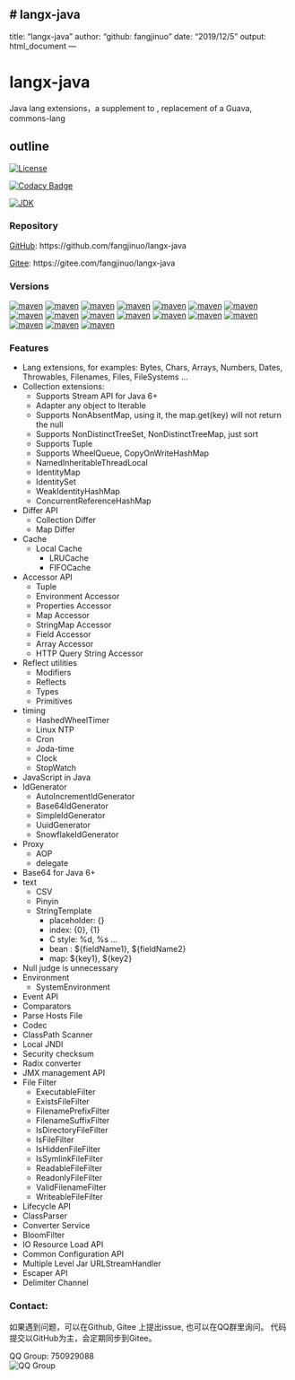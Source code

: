 # langx-java {#langx-java}
---
title: "langx-java"
author: "github: fangjinuo"
date: "2019/12/5"
output: html_document
---

# langx-java
Java lang extensions，a supplement to , replacement  of a Guava, commons-lang

## outline
[![License](https://img.shields.io/badge/license-MIT-green.svg)](https://github.com/fangjinuo/langx-java/blob/master/LICENSE)

[![Codacy Badge](https://api.codacy.com/project/badge/Grade/3d8c8c9680234698b04819059c9cd6c3)](https://www.codacy.com/manual/fs1194361820/langx-java?utm_source=github.com&amp;utm_medium=referral&amp;utm_content=fangjinuo/langx-java&amp;utm_campaign=Badge_Grade)

[![JDK](https://img.shields.io/badge/JDK-1.6+-green.svg)](https://www.oracle.com/technetwork/java/javase/downloads/index.html)

### Repository

[GitHub](https://github.com/fangjinuo/langx-java): https://github.com/fangjinuo/langx-java

[Gitee](https://gitee.com/fangjinuo/langx-java): https://gitee.com/fangjinuo/langx-java


### Versions
[![maven](https://img.shields.io/badge/maven-v1.2.4-green.svg)](https://search.maven.org/search?q=g:com.github.fangjinuo.langx%20AND%20v:1.2.4)
[![maven](https://img.shields.io/badge/maven-v1.2.3-green.svg)](https://search.maven.org/search?q=g:com.github.fangjinuo.langx%20AND%20v:1.2.3)
[![maven](https://img.shields.io/badge/maven-v1.2.2-green.svg)](https://search.maven.org/search?q=g:com.github.fangjinuo.langx%20AND%20v:1.2.2)
[![maven](https://img.shields.io/badge/maven-v1.2.1-green.svg)](https://search.maven.org/search?q=g:com.github.fangjinuo.langx%20AND%20v:1.2.1)
[![maven](https://img.shields.io/badge/maven-v1.2.0-green.svg)](https://search.maven.org/search?q=g:com.github.fangjinuo.langx%20AND%20v:1.2.0)
[![maven](https://img.shields.io/badge/maven-v1.1.0-green.svg)](https://search.maven.org/search?q=g:com.github.fangjinuo.langx%20AND%20v:1.1.0)
[![maven](https://img.shields.io/badge/maven-v1.0.0-green.svg)](https://search.maven.org/search?q=g:com.github.fangjinuo.langx%20AND%20v:1.0.0)
[![maven](https://img.shields.io/badge/maven-v0.1.0-green.svg)](https://search.maven.org/search?q=g:com.github.fangjinuo.langx%20AND%20v:0.1.0)
[![maven](https://img.shields.io/badge/maven-v0.0.9-green.svg)](https://search.maven.org/search?q=g:com.github.fangjinuo.langx%20AND%20v:0.0.9)
[![maven](https://img.shields.io/badge/maven-v0.0.8-green.svg)](https://search.maven.org/search?q=g:com.github.fangjinuo.langx%20AND%20v:0.0.8)
[![maven](https://img.shields.io/badge/maven-v0.0.7-green.svg)](https://search.maven.org/search?q=g:com.github.fangjinuo.langx%20AND%20v:0.0.7)
[![maven](https://img.shields.io/badge/maven-v0.0.6-green.svg)](https://search.maven.org/search?q=g:com.github.fangjinuo.langx%20AND%20v:0.0.6)
[![maven](https://img.shields.io/badge/maven-v0.0.5-green.svg)](https://search.maven.org/search?q=g:com.github.fangjinuo.langx%20AND%20v:0.0.5)
[![maven](https://img.shields.io/badge/maven-v0.0.4-green.svg)](https://search.maven.org/search?q=g:com.github.fangjinuo.langx%20AND%20v:0.0.4)
[![maven](https://img.shields.io/badge/maven-v0.0.3-green.svg)](https://search.maven.org/search?q=g:com.github.fangjinuo.langx%20AND%20v:0.0.3)
[![maven](https://img.shields.io/badge/maven-v0.0.2-green.svg)](https://search.maven.org/search?q=g:com.github.fangjinuo.langx%20AND%20v:0.0.2)
[![maven](https://img.shields.io/badge/maven-v0.0.1-green.svg)](https://search.maven.org/search?q=g:com.github.fangjinuo.langx%20AND%20v:0.0.1)



### Features
+ Lang extensions, for examples: Bytes, Chars, Arrays, Numbers, Dates, Throwables, Filenames, Files, FileSystems ...
+ Collection extensions:
    + Supports Stream API for Java 6+
    + Adapter any object to Iterable
    + Supports NonAbsentMap, using it, the map.get(key) will not return the null
    + Supports NonDistinctTreeSet, NonDistinctTreeMap, just sort 
    + Supports Tuple
    + Supports WheelQueue, CopyOnWriteHashMap
    + NamedInheritableThreadLocal
    + IdentityMap
    + IdentitySet
    + WeakIdentityHashMap
    + ConcurrentReferenceHashMap
+ Differ API
    + Collection Differ
    + Map Differ
+ Cache
    + Local Cache
      + LRUCache
      + FIFOCache
+ Accessor API
    + Tuple
    + Environment Accessor
    + Properties Accessor
    + Map Accessor
    + StringMap Accessor
    + Field Accessor
    + Array Accessor 
    + HTTP Query String Accessor
+ Reflect utilities
    + Modifiers
    + Reflects
    + Types
    + Primitives
+ timing
    + HashedWheelTimer
    + Linux NTP
    + Cron
    + Joda-time
    + Clock
    + StopWatch
+ JavaScript in Java
+ IdGenerator
    + AutoIncrementIdGenerator
    + Base64IdGenerator
    + SimpleIdGenerator
    + UuidGenerator
    + SnowflakeIdGenerator
+ Proxy
    + AOP
    + delegate
+ Base64 for Java 6+  
+ text
    + CSV
    + Pinyin
    + StringTemplate
      + placeholder: {}
      + index:       {0}, {1}
      + C style:     %d, %s ...
      + bean :      ${fieldName1}, ${fieldName2}
      + map:         ${key1}, ${key2}
+ Null judge is unnecessary
+ Environment
    + SystemEnvironment
+ Event API  
+ Comparators
+ Parse Hosts File
+ Codec
+ ClassPath Scanner
+ Local JNDI
+ Security checksum
+ Radix converter
+ JMX management API
+ File Filter
    + ExecutableFilter
    + ExistsFileFilter
    + FilenamePrefixFilter
    + FilenameSuffixFilter
    + IsDirectoryFileFilter
    + IsFileFilter
    + IsHiddenFileFilter
    + IsSymlinkFileFilter
    + ReadableFileFilter
    + ReadonlyFileFilter
    + ValidFilenameFilter
    + WriteableFileFilter
+ Lifecycle API
+ ClassParser
+ Converter Service
+ BloomFilter
+ IO Resource Load API
+ Common Configuration API
+ Multiple Level Jar URLStreamHandler
+ Escaper API
+ Delimiter Channel


### Contact:
如果遇到问题，可以在Github, Gitee 上提出issue, 也可以在QQ群里询问。
代码提交以GitHub为主，会定期同步到Gitee。

QQ Group: 750929088   
![QQ Group](https://github.com/fangjinuo/sqlhelper/blob/master/_images/qq_group.png)


